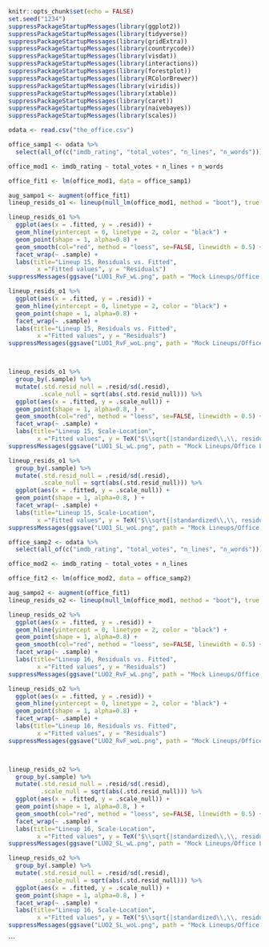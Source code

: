 ```r
knitr::opts_chunk$set(echo = FALSE)
set.seed("1234")
suppressPackageStartupMessages(library(ggplot2))
suppressPackageStartupMessages(library(tidyverse))
suppressPackageStartupMessages(library(gridExtra))
suppressPackageStartupMessages(library(countrycode))
suppressPackageStartupMessages(library(visdat))
suppressPackageStartupMessages(library(interactions))
suppressPackageStartupMessages(library(forestplot))
suppressPackageStartupMessages(library(RColorBrewer))
suppressPackageStartupMessages(library(viridis))
suppressPackageStartupMessages(library(xtable))
suppressPackageStartupMessages(library(caret))
suppressPackageStartupMessages(library(naivebayes))
suppressPackageStartupMessages(library(scales))
```

```r
odata <- read.csv("the_office.csv")
```

```r
office_samp1 <- odata %>%
  select(all_of(c("imdb_rating", "total_votes", "n_lines", "n_words")))

office_mod1 <- imdb_rating ~ total_votes + n_lines + n_words

office_fit1 <- lm(office_mod1, data = office_samp1)

aug_sampo1 <- augment(office_fit1)
lineup_resids_o1 <- lineup(null_lm(office_mod1, method = "boot"), true = aug_sampo1, n=9, pos=9)

lineup_resids_o1 %>%
  ggplot(aes(x = .fitted, y = .resid)) +
  geom_hline(yintercept = 0, linetype = 2, color = "black") +
  geom_point(shape = 1, alpha=0.8) +
  geom_smooth(col="red", method = "loess", se=FALSE, linewidth = 0.5) +
  facet_wrap(~ .sample) +
  labs(title="Lineup 15, Residuals vs. Fitted",
        x ="Fitted values", y = "Residuals")
suppressMessages(ggsave("LUO1_RvF_wL.png", path = "Mock Lineups/Office Lineup 1 (pos9)"))

lineup_resids_o1 %>%
  ggplot(aes(x = .fitted, y = .resid)) +
  geom_hline(yintercept = 0, linetype = 2, color = "black") +
  geom_point(shape = 1, alpha=0.8) +
  facet_wrap(~ .sample) +
  labs(title="Lineup 15, Residuals vs. Fitted",
        x ="Fitted values", y = "Residuals")
suppressMessages(ggsave("LUO1_RvF_woL.png", path = "Mock Lineups/Office Lineup 1 (pos9)"))



lineup_resids_o1 %>%
  group_by(.sample) %>%
  mutate(.std.resid_null = .resid/sd(.resid), 
         .scale_null = sqrt(abs(.std.resid_null))) %>%
  ggplot(aes(x = .fitted, y = .scale_null)) +
  geom_point(shape = 1, alpha=0.8, ) +
  geom_smooth(col="red", method = "loess", se=FALSE, linewidth = 0.5) +
  facet_wrap(~ .sample) +
  labs(title="Lineup 15, Scale-Location",
        x ="Fitted values", y = TeX("$\\sqrt{|standardized\\,\\, residuals|}$"))
suppressMessages(ggsave("LUO1_SL_wL.png", path = "Mock Lineups/Office Lineup 1 (pos9)"))

lineup_resids_o1 %>%
  group_by(.sample) %>%
  mutate(.std.resid_null = .resid/sd(.resid), 
         .scale_null = sqrt(abs(.std.resid_null))) %>%
  ggplot(aes(x = .fitted, y = .scale_null)) +
  geom_point(shape = 1, alpha=0.8, ) +
  facet_wrap(~ .sample) +
  labs(title="Lineup 15, Scale-Location",
        x ="Fitted values", y = TeX("$\\sqrt{|standardized\\,\\, residuals|}$"))
suppressMessages(ggsave("LUO1_SL_woL.png", path = "Mock Lineups/Office Lineup 1 (pos9)"))

```

```r
office_samp2 <- odata %>%
  select(all_of(c("imdb_rating", "total_votes", "n_lines", "n_words")))

office_mod2 <- imdb_rating ~ total_votes + n_lines

office_fit2 <- lm(office_mod2, data = office_samp2)

aug_sampo2 <- augment(office_fit1)
lineup_resids_o2 <- lineup(null_lm(office_mod1, method = "boot"), true = aug_sampo2, n=9, pos=5)

lineup_resids_o2 %>%
  ggplot(aes(x = .fitted, y = .resid)) +
  geom_hline(yintercept = 0, linetype = 2, color = "black") +
  geom_point(shape = 1, alpha=0.8) +
  geom_smooth(col="red", method = "loess", se=FALSE, linewidth = 0.5) +
  facet_wrap(~ .sample) +
  labs(title="Lineup 16, Residuals vs. Fitted",
        x ="Fitted values", y = "Residuals")
suppressMessages(ggsave("LUO2_RvF_wL.png", path = "Mock Lineups/Office Lineup 2 (pos5)"))

lineup_resids_o2 %>%
  ggplot(aes(x = .fitted, y = .resid)) +
  geom_hline(yintercept = 0, linetype = 2, color = "black") +
  geom_point(shape = 1, alpha=0.8) +
  facet_wrap(~ .sample) +
  labs(title="Lineup 16, Residuals vs. Fitted",
        x ="Fitted values", y = "Residuals")
suppressMessages(ggsave("LUO2_RvF_woL.png", path = "Mock Lineups/Office Lineup 2 (pos5)"))



lineup_resids_o2 %>%
  group_by(.sample) %>%
  mutate(.std.resid_null = .resid/sd(.resid), 
         .scale_null = sqrt(abs(.std.resid_null))) %>%
  ggplot(aes(x = .fitted, y = .scale_null)) +
  geom_point(shape = 1, alpha=0.8, ) +
  geom_smooth(col="red", method = "loess", se=FALSE, linewidth = 0.5) +
  facet_wrap(~ .sample) +
  labs(title="Lineup 16, Scale-Location",
        x ="Fitted values", y = TeX("$\\sqrt{|standardized\\,\\, residuals|}$"))
suppressMessages(ggsave("LUO2_SL_wL.png", path = "Mock Lineups/Office Lineup 2 (pos5)"))

lineup_resids_o2 %>%
  group_by(.sample) %>%
  mutate(.std.resid_null = .resid/sd(.resid), 
         .scale_null = sqrt(abs(.std.resid_null))) %>%
  ggplot(aes(x = .fitted, y = .scale_null)) +
  geom_point(shape = 1, alpha=0.8, ) +
  facet_wrap(~ .sample) +
  labs(title="Lineup 16, Scale-Location",
        x ="Fitted values", y = TeX("$\\sqrt{|standardized\\,\\, residuals|}$"))
suppressMessages(ggsave("LUO2_SL_woL.png", path = "Mock Lineups/Office Lineup 2 (pos5)"))

```


```